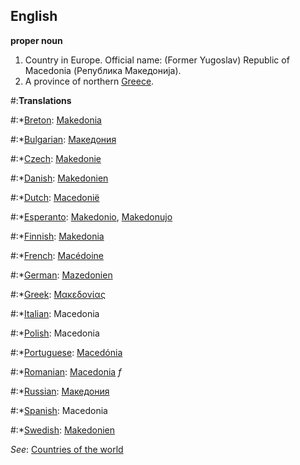 ==English==

'''proper noun'''

# Country in Europe. Official name: (Former Yugoslav) Republic of Macedonia (Република Македонија).
# A province of northern [[Greece]].

#:'''Translations'''
#:*[[Breton]]: [[Makedonia]]
#:*[[Bulgarian]]: [[Македония]]
#:*[[Czech]]: [[Makedonie]]
#:*[[Danish]]: [[Makedonien]]
#:*[[Dutch]]: [[Macedonië]]
#:*[[Esperanto]]: [[Makedonio]], [[Makedonujo]]
#:*[[Finnish]]: [[Makedonia]]
#:*[[French]]: [[Macédoine]]
#:*[[German]]: [[Mazedonien]]
#:*[[Greek]]: [[Μακεδονίας]]
#:*[[Italian]]: Macedonia
#:*[[Polish]]: Macedonia
#:*[[Portuguese]]: [[Macedónia]]
#:*[[Romanian]]: [[Macedonia]] ''f''
#:*[[Russian]]: [[Македония]]
#:*[[Spanish]]: Macedonia
#:*[[Swedish]]: [[Makedonien]]

''See'': [[Countries of the world]]
